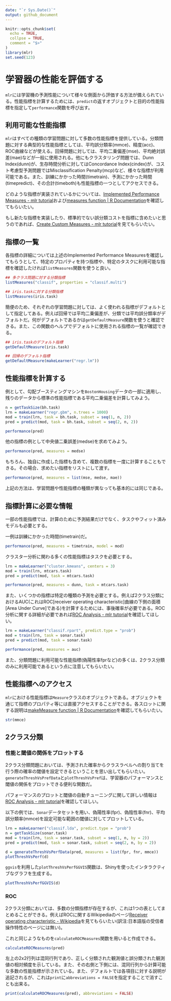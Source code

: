 ```yaml
---
date: "`r Sys.Date()`"
output: github_document
---
```

  
```r
knitr::opts_chunk$set(
  echo = TRUE,
  collpse = TRUE,
  comment = "$>"
)
library(mlr)
set.seed(123)
```

# 学習器の性能を評価する

`mlr`には学習機の予測性能について様々な側面から評価する方法が備えられている。性能指標を計算するためには、`predict`の返すオブジェクトと目的の性能指標を指定して`performance`関数を呼び出す。

## 利用可能な性能指標

`mlr`はすべての種類の学習問題に対して多数の性能指標を提供している。分類問題に対する典型的な性能指標としては、平均誤分類率(mmce)、精度(acc)、ROC曲線などが使える。回帰問題に対しては、平均二乗偏差(mse)、平均絶対誤差(mae)などが一般に使用される。他にもクラスタリング問題では、Dunn Index(dunn)が、生存時間分析に対してはConcordance Index(cindex)が、コスト考慮型予測問題ではMisclassification Penalty(mcp)など、様々な指標が利用可能である。また、訓練にかかった時間(timetrain)、予測にかかった時間(timepredict)、その合計(timeboth)も性能指標の一つとしてアクセスできる。

どのような指標が実装されているかについては、[Implemented Performance Measures - mlr tutorial](https://mlr-org.github.io/mlr-tutorial/devel/html/measures/index.html)および[measures function | R Documentation](https://www.rdocumentation.org/packages/mlr/versions/2.10/topics/measures)を確認してもらいたい。

もし新たな指標を実装したり、標準的でない誤分類コストを指標に含めたいと思うのであれば、[Create Custom Measures - mlr tutorial](https://mlr-org.github.io/mlr-tutorial/devel/html/create_measure/index.html)を見てもらいたい。


## 指標の一覧

各指標の詳細については上述のImplemented Performance Measuresを確認してもらうとして、特定のプロパティを持つ指標や、特定のタスクに利用可能な指標を確認したければ`listMeasures`関数を使うと良い。

```r
## 多クラス問題に対する分類指標
listMeasures("classif", properties = "classif.multi")
```

```r
## iris.taskに対する分類指標
listMeasures(iris.task)
```

簡便のため、それぞれの学習問題に対しては、よく使われる指標がデフォルトとして指定してある。例えば回帰では平均二乗偏差が、分類では平均誤分類率がデフォルトだ。何がデフォルトであるかは`getDefaultMeasure`関数を使うと確認できる。また、この関数のヘルプでデフォルトに使用される指標の一覧が確認できる。

```r
## iris.taskのデフォルト指標
getDefaultMeasure(iris.task)
```

```r
## 回帰のデフォルト指標
getDefaultMeasure(makeLearner("regr.lm"))
```

## 性能指標を計算する

例として、勾配ブースティングマシンを`BostonHousing`データの一部に適用し、残りのデータから標準の性能指標である平均二乗偏差を計算してみよう。

```r
n = getTaskSize(bh.task)
lrn = makeLearner("regr.gbm", n.trees = 1000)
mod = train(lrn, task = bh.task, subset = seq(1, n, 2))
pred = predict(mod, task = bh.task, subset = seq(2, n, 2))

performance(pred)
```

他の指標の例として中央値二乗誤差(medse)を求めてみよう。

```r
performance(pred, measures = medse)
```

もちろん、独自に作成した指標も含めて、複数の指標を一度に計算することもできる。その場合、求めたい指標をリストにして渡す。

```r
performance(pred, measures = list(mse, medse, mae))
```

上記の方法は、学習問題や性能指標の種類が異なっても基本的には同じである。

## 指標計算に必要な情報

一部の性能指標では、計算のために予測結果だけでなく、タスクやフィット済みモデルも必要とする。

一例は訓練にかかった時間(timetrain)だ。

```r
performance(pred, measures = timetrain, model = mod)
```

クラスター分析に関わる多くの性能指標はタスクを必要とする。

```r
lrn = makeLearner("cluster.kmeans", centers = 3)
mod = train(lrn, mtcars.task)
pred = predict(mod, task = mtcars.task)

performance(pred, measures = dunn, task = mtcars.task)
```

また、いくつかの指標は特定の種類の予測を必要とする。例えば2クラス分類におけるAUC(これはROC[receiver operating characteristic]曲線の下側の面積[Area Under Curve]である)を計算するためには、事後確率が必要である。ROC分析に関する詳細が必要であれば[ROC Analysis - mlr tutorial](https://mlr-org.github.io/mlr-tutorial/devel/html/roc_analysis/index.html)を確認してほしい。

```r
lrn = makeLearner("classif.rpart", predict.type = "prob")
mod = train(lrn, task = sonar.task)
pred = predict(mod, task = sonar.task)

performance(pred, measures = auc)
```

また、分類問題に利用可能な性能指標(偽陽性率fprなど)の多くは、2クラス分類のみに利用可能であるという点に注意してもらいたい。


## 性能指標へのアクセス

`mlr`における性能指標は`Measure`クラスのオブジェクトである。オブジェクトを通じて指標のプロパティ等には直接アクセスすることができる。各スロットに関する説明は[makeMeasure function | R Documentation](https://www.rdocumentation.org/packages/mlr/versions/2.10/topics/makeMeasure)を確認してもらいたい。

```r
str(mmce)
```

## 2クラス分類

### 性能と閾値の関係をプロットする

2クラス分類問題においては、予測された確率からクラスラベルへの割り当てを行う際の確率の閾値を設定できるということを思い出してもらいたい。`generateThreshVsPrefData`と`plotThreshVsPref`は、学習器のパフォーマンスと閾値の関係をプロットできる便利な関数だ。

パフォーマンスのプロットと閾値の自動チューニングに関して詳しい情報は[ROC Analysis - mlr tutorial](https://mlr-org.github.io/mlr-tutorial/devel/html/roc_analysis/index.html)を確認してほしい。

以下の例では、`Sonar`データセットを用い、偽陽性率(fpr)、偽陰性率(fnr)、平均誤分類率(mmce)を設定可能な範囲の閾値に対してプロットしている。

```r
lrn = makeLearner("classif.lda", predict.type = "prob")
n = getTaskSize(sonar.task)
mod = train(lrn, task = sonar.task, subset = seq(1, n, by = 2))
pred = predict(mod, task = sonar.task, subset = seq(2, n, by = 2))

d = generateThreshVsPerfData(pred, measures = list(fpr, fnr, mmce))
plotThreshVsPerf(d)
```

`ggvis`を利用した`plotThreshVsPerfGGVIS`関数は、Shinyを使ったインタラクティブなグラフを生成する。

```r
plotThreshVsPerfGGVIS(d)
```

### ROC

2クラス分類においては、多数の分類指標が存在するが、これは1つの表としてまとめることができる。例えばROCに関するWikipediaのページ[Receiver operating characteristic - Wikipedia](https://en.wikipedia.org/wiki/Receiver_operating_characteristic)を見てもらいたい(訳注:日本語版の受信者操作特性のページには無い)。

これと同じようなものを`calculateROCMeasures`関数を用いると作成できる。

```r
calculateROCMeasures(pred)
```

左上の2x2行列は混同行列であり、正しく分類された観測値と誤分類された観測値の相対頻度を示している。また、その右側と下側には、混同行列から計算可能な多数の性能指標が示されている。また、デフォルトでは各項目に対する説明が追記されるが、これは`print`に`abbreviations = FALSE`を指定することで消すことも出来る。

```r
print(calculateROCMeasures(pred), abbreviations = FALSE)
```

